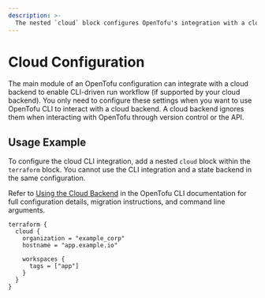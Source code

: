 ```yaml
---
description: >-
  The nested `cloud` block configures OpenTofu's integration with a cloud backend.
---
```


# Cloud Configuration

The main module of an OpenTofu configuration can integrate with a cloud backend to enable CLI-driven run workflow (if supported by your cloud backend). You only need to configure these settings when you want to use OpenTofu CLI to interact with a cloud backend.
A cloud backend ignores them when interacting with OpenTofu through version control or the API.

## Usage Example

To configure the cloud CLI integration, add a nested `cloud` block within the `terraform` block. You cannot use the CLI integration and a state backend in the same configuration.

Refer to [Using the Cloud Backend](/docs/cli/cloud) in the OpenTofu CLI documentation for full configuration details, migration instructions, and command line arguments.

```hcl
terraform {
  cloud {
    organization = "example_corp"
    hostname = "app.example.io"

    workspaces {
      tags = ["app"]
    }
  }
}
```

